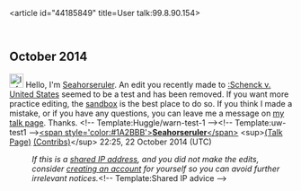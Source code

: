 <article id="44185849" title=User talk:99.8.90.154>
	<talkpage id="44185849" title="User talk:99.8.90.154">
== October 2014 ==

[[File:Information.svg|25px|alt=|link=]] Hello, I'm [[User:Seahorseruler|Seahorseruler]]. An edit you recently made to [[:Schenck v. United States]] seemed to be a test and has been removed. If you want more practice editing, the [[Wikipedia:Sandbox|sandbox]] is the best place to do so. If you think I made a mistake, or if you have any questions, you can leave me a message on [[User_talk:Seahorseruler|my talk page]]. Thanks. &lt;!-- Template:Huggle/warn-test-1 --&gt;&lt;!-- Template:uw-test1 --&gt;[[User:Seahorseruler|&lt;span style='color:#1A2BBB'&gt;'''Seahorseruler'''&lt;/span&gt;]] &lt;sup&gt;[[User talk:Seahorseruler|(Talk Page)]] [[Special:Contributions/Seahorseruler|(Contribs)]]&lt;/sup&gt; 22:25, 22 October 2014 (UTC)
:''If this is a [[Network address translation|shared IP address]], and you did not make the edits, consider [[Wikipedia:Why create an account?|creating an account]] for yourself so you can avoid further irrelevant notices.''&lt;!-- Template:Shared IP advice --&gt;
	</talkpage>
</article>